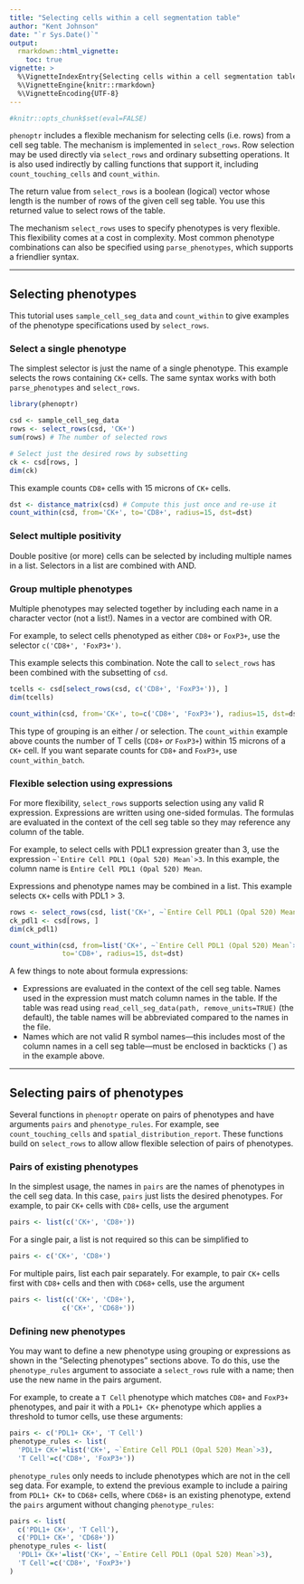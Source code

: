 ```yaml
---
title: "Selecting cells within a cell segmentation table"
author: "Kent Johnson"
date: "`r Sys.Date()`"
output:
  rmarkdown::html_vignette:
    toc: true
vignette: >
  %\VignetteIndexEntry{Selecting cells within a cell segmentation table}
  %\VignetteEngine{knitr::rmarkdown}
  %\VignetteEncoding{UTF-8}
---
```


```r
#knitr::opts_chunk$set(eval=FALSE)
```

`phenoptr` includes a flexible mechanism for selecting cells (i.e. rows) from a
cell seg table. The mechanism is implemented in `select_rows`. Row selection
may be used directly via `select_rows` and ordinary subsetting operations. It is 
also used indirectly by calling functions that support it, 
including `count_touching_cells` and `count_within`.

The return value from `select_rows` is a boolean (logical) vector whose 
length is the number of rows of the given cell seg table. 
You use this returned
value to select rows of the table. 

<div class="panel panel-default"><div class="panel-body">
The mechanism `select_rows` uses to specify phenotypes is very flexible. This
flexibility comes at a cost in complexity. Most common phenotype combinations
can also be specified using `parse_phenotypes`, which supports a friendlier
syntax. 
</div></div>

----

## Selecting phenotypes

This tutorial uses `sample_cell_seg_data` and 
`count_within` to give examples of the phenotype specifications used by 
`select_rows`.

### Select a single phenotype

The simplest selector is just the name of a single phenotype. This example
selects the rows containing `CK+` cells. The same syntax works with both
`parse_phenotypes` and `select_rows`.

```r
library(phenoptr)

csd <- sample_cell_seg_data
rows <- select_rows(csd, 'CK+')
sum(rows) # The number of selected rows

# Select just the desired rows by subsetting
ck <- csd[rows, ]
dim(ck)
```

This example counts `CD8+` cells with 15 microns of `CK+` cells.

```r
dst <- distance_matrix(csd) # Compute this just once and re-use it
count_within(csd, from='CK+', to='CD8+', radius=15, dst=dst)
```

### Select multiple positivity

Double positive (or more) cells can be selected by including multiple
names in a list. Selectors in a list are combined with AND.

### Group multiple phenotypes

Multiple phenotypes may selected together by including each name in a 
character vector (not a list!). Names in a vector are combined with OR.

For example, to select cells phenotyped as either 
`CD8+` or `FoxP3+`,
use the selector `c('CD8+', 'FoxP3+')`.

This example selects this combination. Note the call to `select_rows`
has been combined with the subsetting of `csd`.

```r
tcells <- csd[select_rows(csd, c('CD8+', 'FoxP3+')), ]
dim(tcells)

count_within(csd, from='CK+', to=c('CD8+', 'FoxP3+'), radius=15, dst=dst)
```

This type of grouping is an either / or selection. The `count_within` 
example above counts the number of T cells (`CD8+` _or_ `FoxP3+`) 
within 15 microns of a `CK+`
cell. If you want separate counts for `CD8+` and `FoxP3+`, use
`count_within_batch`.

### Flexible selection using expressions

For more flexibility, `select_rows` supports selection using any valid
R expression. Expressions are written using one-sided formulas. 
The formulas are evaluated in the context
of the cell seg table so they may reference any column of the table.

For example, to select cells with PDL1 expression greater than 3, use
the expression ``~`Entire Cell PDL1 (Opal 520) Mean`>3``. 
In this example, the column name is `Entire Cell PDL1 (Opal 520) Mean`.

Expressions and phenotype names may be combined in a list. This example
selects `CK+` cells with PDL1 > 3.

```r
rows <- select_rows(csd, list('CK+', ~`Entire Cell PDL1 (Opal 520) Mean`>3))
ck_pdl1 <- csd[rows, ]
dim(ck_pdl1)

count_within(csd, from=list('CK+', ~`Entire Cell PDL1 (Opal 520) Mean`>3), 
             to='CD8+', radius=15, dst=dst)
```

A few things to note about formula expressions:

- Expressions are evaluated in the context of the cell seg table. Names
  used in the expression must match column names in the table. If the table
  was read using `read_cell_seg_data(path, remove_units=TRUE)` (the default),
  the table names will be abbreviated compared to the names in the file.
- Names which are not valid R symbol names---this includes most of the column
  names in a cell seg table---must be enclosed in backticks (`) as
  in the example above.
  
----

## Selecting pairs of phenotypes

Several functions in `phenoptr` operate on pairs of phenotypes 
and have arguments
`pairs` and `phenotype_rules`. For example, see `count_touching_cells`
and `spatial_distribution_report`.
These functions build on `select_rows` to
allow allow flexible selection of pairs of phenotypes. 

### Pairs of existing phenotypes

In the simplest usage, the names in `pairs` are the names of phenotypes in
the cell seg data. In this case, `pairs` just lists the desired phenotypes.
For example, to pair `CK+` cells with `CD8+` cells, use the argument

```r
pairs <- list(c('CK+', 'CD8+'))
```

For a single pair, a list is not required so this can be simplified to

```r
pairs <- c('CK+', 'CD8+')
```

For multiple pairs, list each pair separately. For example, to pair `CK+` 
cells first with `CD8+` cells and then with `CD68+` cells, use the argument

```r
pairs <- list(c('CK+', 'CD8+'),
             c('CK+', 'CD68+'))
```

### Defining new phenotypes

You may want to define a new phenotype using grouping or expressions as shown 
in the "Selecting phenotypes" sections above. To do
this, use the `phenotype_rules` argument to associate a `select_rows` rule
with a name; then use the new name in the pairs argument.

For example, to create a `T Cell` phenotype which matches `CD8+` and `FoxP3+`
phenotypes, and pair it with a `PDL1+ CK+` phenotype which 
applies a threshold to
tumor cells, use these arguments:

```r
pairs <- c('PDL1+ CK+', 'T Cell')
phenotype_rules <- list(
  'PDL1+ CK+'=list('CK+', ~`Entire Cell PDL1 (Opal 520) Mean`>3),
  'T Cell'=c('CD8+', 'FoxP3+'))
```

`phenotype_rules` only needs to include phenotypes which are not in the cell
seg data. For example, to extend the previous example to include a pairing
from `PDL1+ CK+` to `CD68+` cells, where `CD68+` is an existing phenotype,
extend the `pairs` argument without changing `phenotype_rules`:


```r
pairs <- list(
  c('PDL1+ CK+', 'T Cell'),
  c('PDL1+ CK+', 'CD68+'))
phenotype_rules <- list(
  'PDL1+ CK+'=list('CK+', ~`Entire Cell PDL1 (Opal 520) Mean`>3),
  'T Cell'=c('CD8+', 'FoxP3+')
)
```

